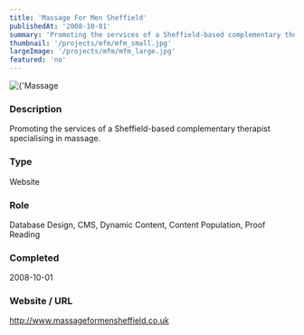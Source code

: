 ```yaml
---
title: 'Massage For Men Sheffield'
publishedAt: '2008-10-01'
summary: 'Promoting the services of a Sheffield-based complementary therapist specialising in massage.'
thumbnail: '/projects/mfm/mfm_small.jpg'
largeImage: '/projects/mfm/mfm_large.jpg'
featured: 'no'
---
```


<div className="relative w-full h-[400px] sm:h-[600px] md:h-[760px] lg:h-[920px]">
  <Image
    alt={'Massage For Men Sheffield'}
    src={'/projects/mfm/mfm.jpg'}
    sizes="(max-width: 640px) 100%, 100%"
    fill={true}
    priority
    style={{
      objectFit: 'contain'
    }}
  />
</div>

### Description

Promoting the services of a Sheffield-based complementary therapist specialising in massage.


### Type

Website

### Role

Database Design, CMS, Dynamic Content, Content Population, Proof Reading

### Completed
2008-10-01

### Website / URL
http://www.massageformensheffield.co.uk


